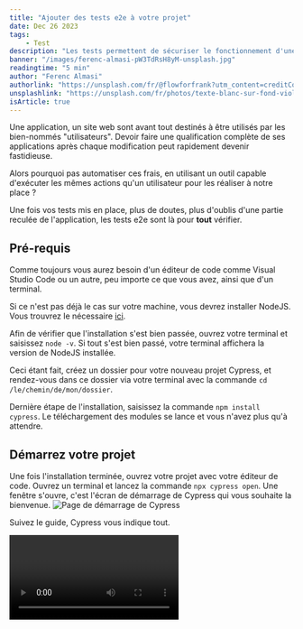 ```yaml
---
title: "Ajouter des tests e2e à votre projet"
date: Dec 26 2023
tags:
    - Test
description: "Les tests permettent de sécuriser le fonctionnement d'une application, notamment les tests de bout en bout. Créez les vôtres avec Cypress !"
banner: "/images/ferenc-almasi-pW3TdRsH8yM-unsplash.jpg"
readingtime: "5 min"
author: "Ferenc Almasi"
authorlink: "https://unsplash.com/fr/@flowforfrank?utm_content=creditCopyText&utm_medium=referral&utm_source=unsplash"
unsplashlink: "https://unsplash.com/fr/photos/texte-blanc-sur-fond-violet-pW3TdRsH8yM?utm_content=creditCopyText&utm_medium=referral&utm_source=unsplash"
isArticle: true
---
```


Une application, un site web sont avant tout destinés à être utilisés par les bien-nommés "utilisateurs". Devoir faire une qualification complète de ses applications après chaque modification peut rapidement devenir fastidieuse.

Alors pourquoi pas automatiser ces frais, en utilisant un outil capable d'exécuter les mêmes actions qu'un utilisateur pour les réaliser à notre place ?

Une fois vos tests mis en place, plus de doutes, plus d'oublis d'une partie reculée de l'application, les tests e2e sont là pour **tout** vérifier.

## Pré-requis

Comme toujours vous aurez besoin d'un éditeur de code comme Visual Studio Code ou un autre, peu importe ce que vous avez, ainsi que d'un terminal.

Si ce n'est pas déjà le cas sur votre machine, vous devrez installer NodeJS. Vous trouvrez le nécessaire [ici](https://nodejs.org/en/download/current).

Afin de vérifier que l'installation s'est bien passée, ouvrez votre terminal et saisissez `node -v`. Si tout s'est bien passé, votre terminal affichera la version de NodeJS installée.

Ceci étant fait, créez un dossier pour votre nouveau projet Cypress, et rendez-vous dans ce dossier via votre terminal avec la commande `cd /le/chemin/de/mon/dossier`.

Dernière étape de l'installation, saisissez la commande `npm install cypress`. Le téléchargement des modules se lance et vous n'avez plus qu'à attendre.

## Démarrez votre projet

Une fois l'installation terminée, ouvrez votre projet avec votre éditeur de code. Ouvrez un terminal et lancez la commande `npx cypress open`. Une fenêtre s'ouvre, c'est l'écran de démarrage de Cypress qui vous souhaite la bienvenue.
![Page de démarrage de Cypress](/devendevenir/images/cypress-welcome-page.png)

Suivez le guide, Cypress vous indique tout.

<Video path="/devendevenir/images/cypress-starting.webm" />

Si vous avez fait attention, l'arborescence de votre projet a changé. 

## Structure du projet

Alors qu'initialement votre projet n'était constitué que d'un dossier node_modules et de deux fichiers package.json et package-lock.json, de nouveaux éléments sont apparus.

![Arborescence du projet Cypress](/devendevenir/images/cypress-arborescence.png)

Le dossier cypress contient les éléments suivants :

- un dossier e2e contenant de multiples exemples de tests de complexité variable
- un dossier fixtures contenant un exemple de données de test au format json
- un dossier support contenant :
  - des exemples de commandes Cypress.
  - un exemple de fichier de configuration e2e.js, qui est exécuté avant chaque exécution des tests.

Lorsque vous démarrez le projet, la fenêtre qui s'ouvre affiche tout simplement le contenu du dossier cypress/e2e, fichiers de test **xxx.cy.js** et sous-dossiers compris.

Quand vous cliquez sur un fichier, une nouvelle page s'ouvre, et l'exécution des tests (de ce fichier) se lance automatiquement.

![Page de test de Cypress](/devendevenir/images/cypress-test-page.png)

Avoir des tests qui fonctionnent mais sur un site qui n'est pas le vôtre, c'est intéressant mais ce n'est pas votre but. Conservez les fichiers pour mémoire ou supprimez-les, il est temps de créer vos propres tests.

## À quoi ça ressemble un test Cypress ?

Les fichiers de tests peuvent avoir différents formats (pour en savoir plus, allez `[ici](https://docs.cypress.io/guides/core-concepts/writing-and-organizing-tests)), .js, .ts, les options sont nombreuses.
Pour ma part j'ai travaillé avec des fichiers .js. Les fichiers générés par cypress sont situés dans le dossier e2e, il est possible de structurer son projet avec un ensemble de sous-dossiers afin de s'y retrouver.
Les fichiers sont nommés en  selon le format **mon_fichier.cy.js**, ce qui corespond à l'écriture "snake case". Les mots sont en minuscules et séparés par des "_".

La structure d'un fichier est la suivante :

```javascript

describe('example to-do app', () => {
  beforeEach(() => {
    cy.visit('https://example.cypress.io/todo')
  })

  it('displays two todo items by default', () => {
    cy.get('.todo-list li').should('have.length', 2)
    cy.get('.todo-list li').first().should('have.text', 'Pay electric bill')
    cy.get('.todo-list li').last().should('have.text', 'Walk the dog')
  })

  it('can add new todo items', () => {
    const newItem = 'Feed the cat'
    cy.get('[data-test=new-todo]').type(`${newItem}{enter}`)
    cy.get('.todo-list li')
      .should('have.length', 3)
      .last()
      .should('have.text', newItem)
  })
})

```

Le fichier possède :
- une fonction describe() qui prend en argument une chaîne de caractère qui décrit le contexte de l'ensemble des tests du fichier, et en deuxième argument 
- une fonction anonyme qui contient elle-même 
- une suite de fonctions qui constituent le contexte de préparation des tests et les tests en eux-mêmes.

En résumé :

```javascript
describe('description',() => {
  beforeEach(() => {
    // préparation des tests
  })
  it('description du test', () => {
    // actions du test
  })
})
```

Bon OK, un test c'est fait comme ça, mais moi je veux visiter une page, cliquer sur un bouton, vérifier que je suis arrivé au bon endroit, que ma navbar a les bons éléments etc.
Ne vous emballez pas, on va y aller à petits pas.

## Les commandes Cypress

Pour votre plus grand bonheur, Cypress comporte un grand nombre de fonctionnalités natives que nous pouvons utiliser directement dans nos tests, en les préfixant avec `cy.log('exemple')`.

Je vais maintenant vous présenter les commandes Cypress que j'ai utilisé lorsque j'ai voulu réaliser des tests e2e sur mon blog.

### visit()

Son nom l'indique, c'est souvent le point de départ de nos tests, la commande qui nous permet de nous rendre sur la page que nous souhaitons tester. Elle prend en paramètre l'URL de la page en question.

```javascript
  beforeEach(() => {
    cy.visit("site.url")
  })
```

Plutôt que d'utiliser cette commande dans chaque test, on peut plus simplement l'exécuter dans le beforeEach() du fichier, ce qui exécutera cette commande en premier lieu pour chaque test.

On peut ensuite distinguer trois types de commandes :
- recherche
- action
- assertions

### Les commandes de recherche d'éléments

#### get()

Cette commande permet de récupérer un élément présent dans le code html de la page que l'on teste grâce à un sélecteur passé en paramètre. Le sélecteur peut être :

- le nom d'une balise (h1, p etc.)

```javascript
  it('get avec le nom de la balise', () => {
    cy.get('h1')
  })
```

- le nom d'une classe (.maClasse, .monAutreClasse)

```javascript
  it('get avec la classe de la balise', () => {
    cy.get('.title')
  })
```

- l'identifiant d'une balise (#maBalise)

```javascript
  it('get avec l`\'id de la balise', () => {
    cy.get('#titre')
  })
```

- le texte d'un attribut de balise (a[href*="texte"])

```javascript
  it('get avec le contenu d''un attribut', () => {
    cy.get('a[href*="texte"]')
  })
```

- la combinaison des trois précédents éléments

On peut également rechercher une balise contenue dans une autre et préciser sa position (ul li:first).

```javascript
  it('get un élément et son premier enfant', () => {
    cy.get('ul li:first"]')
  })
```
Cette commande consitue généralement la première étape d'un test, il faut ensuite vérifier que les caractéristiques de l'élément recherché sont les bonnes. C'est le rôle de la prochaine commande, should().

#### find()

La commande find() a pratiquement le même rôle que get(), à l'exception près qu'elle effectue la recherche à partir de l'élément courant contrairement à la commande get(), qui recherche à partir de l'élément racine de la page.
Comme la recherche s'effectue sur l'élément courant, on ne peut pas écrire `cy.find("monSélecteur")`, on devra plutôt écrire `cy.get("monAutreSélecteur").find("monSélecteur")`.

#### eq()

La commande eq() a pour but de vous permettre de récupérer l'énième élément d'une liste d'éléments récupérée par l'usage de get() ou find().

```javascript
  it('get le deuxième élément d''une liste', () => {
    cy.get('sélecteur').eq(1)
  })
```

#### contains()

La commande contains() permet de récupérer un élément en fonction de son contenu. On peut préciser la recherche pour la rendre plus ou moins spécifique avec des options.

```javascript
  it('get un élément avec son texte sans tenir compte de la casse', () => {
    cy.contains("Texte", { matchCase: false })
  })
```

Maintenant que vous savez récupérer un élément de votre page, vous souhaitez probablement interagir avec lui.

### Les commandes d'action

Les commandes d'action vont nous permettre d'interagir avec les éléments de notre page, cliquer sur un élément, sélectionner un élément, remplir un formulaire etc. Les possibilités sont larges, je vais vous présenter ici celles que j'ai pu utiliser.

#### click()

Fondamental dès lors qu'on travaille sur un ordinateur, le clic est une action qui doit pouvoir être reproduite pour tester une application. Comme la commande find() vue plus haut, elle ne peut pas être utilisée ainsi `cy.click()`. Elle sera utilisée de la manière suivante `cy.get("sélecteur").click()`.
On peut également utiliser des mots-clés pour indiquer où cliquer (topLeft, center, bottomRight etc.).

#### select()

Pour sélectionner une option dans un menu déroulant, on doit utiliser la commande select().

```javascript
cy.get("select").find("option")
```

Cette action va sélectionner puis cliquer sur l'élément en question.

#### check() / uncheck()

Ces commandes ont pour rôle de cocher / décocher des cases à cocher ou des boutons radio dans un formulaire.

```javascript
cy.get("caseACocher").check()
cy.get("boutonRadio").uncheck()
```

#### type() / clear()

Ces commandes permettent de remplir / vider un champ de type input.

```javascript
cy.get("input").type("texte")
cy.get("input").clear()
```

Les interactions étant maintenant possibles, il est temps que le résultat de ces interactions est le bon.

### Les assertions

Les commandes d'assertion ont le rôle de vérifier que ce qu'elles reçoivent en entrée correspond bien aux critères qu'on leur passe en paramètre.

#### should()

La commande should() est appliquée à un élément récupéré dans votre page html. On va passer en paramètre des critères permettant de vérifier l'intégrité de l'élément inspecté.

Elle permet d'effectuer plusieurs vérifications sur le même élément, on peut enchaîner les assertions les unes après les autres.

```javascript
cy.get('selecteur')
  .should('exist')
  .should('be.visible')
  .should('have.length.greaterThan', 0)
  .should('have.class', 'maClasse')
```

Le premier argument de la commande should() est une chaîne de caractère correspondant à une condition à remplir pour que le test réussisse. Les termes acceptés sont nombreux et proviennent de 3 bibliothèques d'assertions, Chai, Sinon-Chai et Chai-jQuery.

Pour l'exemple précédent, les assertions vérifient que l'élément existe, qu'il est visible, qu'il possède au moins un élément et possède la classe CSS maClasse.

Il existe une très grande variété d'opérateurs utilisables avec la commande should(), ceux-ci étant issus de plusieurs bibliothèques d'assertions (Chai, Sinon-Chai, Chai-jQuery).
Cet article ne prétend pas être exhaustif, et pour ceux qui chercheraient une liste exhaustive de ces opérateurs, c'est [ici](https://docs.cypress.io/guides/references/assertions).

## L'asynchronisme 

Avec Cypress, vous serez confrontés à des problèmes liés à l'asynchronisme des commandes. Cela signifie que certaines commandes peuvent s'exécuter alors que la précédente n'est pas terminée, ce qui peut provoquer des problèmes comme d'essayer de cliquer sur un élément dont le chargement n'est pas terminé. Ce type de problème fera immanquablement planter vos tests.

Heureusement, Cypress nous offre un moyen de limiter les problèmes, notamment avec la commande then(). Cette fonction attendra la fin de l'exécution de la commande avec laquelle elle s'enchaîne pour effectuer la suite du traitement.

```javascript
cy.get("select").find("option").eq(i).invoke("text").then((categoryName) => {
  cy.get("h1").contains(categoryName)
})
```

Les assertions permettent également de forcer Cypress à attendre le chargement d'un élément.

L'utilisation d'alias est une autre manière de forcer l'exécution synchrone des opérations.

```javascript
cy.get('#name').type('xxxx').as('nameInput');
cy.get('@nameInput').should('have.value', 'xxxx');
```

## Créez vos propres commandes Cypress

Pour tester votre application ou votre site, certaines opérations doivent être effectuées dans des contextes très différents. Par exemple, la connexion à votre application doit être réalisée en plusieurs points de vos tests.

Afin de centraliser votre code et de le rendre facilement réutilisable, il est possible de créer vos propres commandes Cypress.
Dans les fichiers d'exemple générés à la création de votre projet se trouve dans le dossier /support un fichier commands.js. Il fournit des exemples de commandes personnalisées.

```javascript
Cypress.Commands.add('maCommande', (param1, param2) => { ... })
```

Une commande existante peut également être surchargée afin de faire correspondre ses actions à votre cas d'usage. On réécrit une commande Cypress comme suit.

```javascript
Cypress.Commands.overwrite('visit', (originalFn, url, options) => { ... })
```

Une fois votre commande créée, il vous suffira d'importer la commande depuis les fichiers dans lesquels vous souhaitez l'utiliser pour qu'elle soit accessible.

```javascript
import { maCommande } from "../support/commands"

cy.maCommande("param1","param2")
```

Nous avons créé ici uniquement des commandes parents, c'est à dire des commandes qui s'utilisent accolés avec cy., mais il existe également des commandes enfants. Les commandes enfants sont appelées sur un élément déjà récupéré et utilisent celui-ci comme entrée.

```javascript
Cypress.Commands.add('maCommandeEnfant', { prevSubject: 'element'}, (subject, options) => { ... })
```

On utilisera une commande enfant de la manière suivante, chaînée avec une autre commande (parent ou enfant selon les cas).

```javascript
import { maCommande, maCommandeEnfant } from "../support/commands"

cy.maCommande("param1","param2").maCommandeEnfant()
```

## Conclusion

Cet article n'est qu'une rapide présentation des possibilités de Cypress, il vous reste bien des choses à découvrir, notamment la gestion du viewport, qui permet de tester si notre application est responsive et de vérifier que tous les éléments sont bien visibles.
Il ne vous reste plus qu'à vous lancer, et pourquoi pas créer un projet de test pour vérifier de temps à autre l'intégrité de votre site web. C'était d'ailleurs ce qui m'a incité à tester Cypress, vérifier l'état de mon site de manière automatique (le blog construit avec Jekyll à ce moment-là).